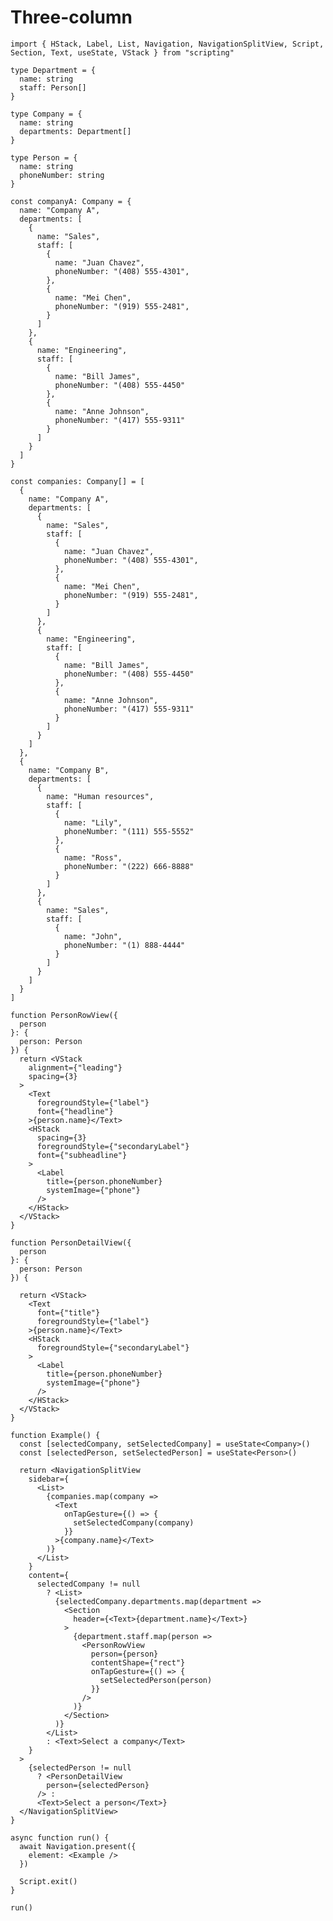 # Three-column 

```tsx
import { HStack, Label, List, Navigation, NavigationSplitView, Script, Section, Text, useState, VStack } from "scripting"

type Department = {
  name: string
  staff: Person[]
}

type Company = {
  name: string
  departments: Department[]
}

type Person = {
  name: string
  phoneNumber: string
}

const companyA: Company = {
  name: "Company A",
  departments: [
    {
      name: "Sales",
      staff: [
        {
          name: "Juan Chavez",
          phoneNumber: "(408) 555-4301",
        },
        {
          name: "Mei Chen",
          phoneNumber: "(919) 555-2481",
        }
      ]
    },
    {
      name: "Engineering",
      staff: [
        {
          name: "Bill James",
          phoneNumber: "(408) 555-4450"
        },
        {
          name: "Anne Johnson",
          phoneNumber: "(417) 555-9311"
        }
      ]
    }
  ]
}

const companies: Company[] = [
  {
    name: "Company A",
    departments: [
      {
        name: "Sales",
        staff: [
          {
            name: "Juan Chavez",
            phoneNumber: "(408) 555-4301",
          },
          {
            name: "Mei Chen",
            phoneNumber: "(919) 555-2481",
          }
        ]
      },
      {
        name: "Engineering",
        staff: [
          {
            name: "Bill James",
            phoneNumber: "(408) 555-4450"
          },
          {
            name: "Anne Johnson",
            phoneNumber: "(417) 555-9311"
          }
        ]
      }
    ]
  },
  {
    name: "Company B",
    departments: [
      {
        name: "Human resources",
        staff: [
          {
            name: "Lily",
            phoneNumber: "(111) 555-5552"
          },
          {
            name: "Ross",
            phoneNumber: "(222) 666-8888"
          }
        ]
      },
      {
        name: "Sales",
        staff: [
          {
            name: "John",
            phoneNumber: "(1) 888-4444"
          }
        ]
      }
    ]
  }
]

function PersonRowView({
  person
}: {
  person: Person
}) {
  return <VStack
    alignment={"leading"}
    spacing={3}
  >
    <Text
      foregroundStyle={"label"}
      font={"headline"}
    >{person.name}</Text>
    <HStack
      spacing={3}
      foregroundStyle={"secondaryLabel"}
      font={"subheadline"}
    >
      <Label
        title={person.phoneNumber}
        systemImage={"phone"}
      />
    </HStack>
  </VStack>
}

function PersonDetailView({
  person
}: {
  person: Person
}) {

  return <VStack>
    <Text
      font={"title"}
      foregroundStyle={"label"}
    >{person.name}</Text>
    <HStack
      foregroundStyle={"secondaryLabel"}
    >
      <Label
        title={person.phoneNumber}
        systemImage={"phone"}
      />
    </HStack>
  </VStack>
}

function Example() {
  const [selectedCompany, setSelectedCompany] = useState<Company>()
  const [selectedPerson, setSelectedPerson] = useState<Person>()

  return <NavigationSplitView
    sidebar={
      <List>
        {companies.map(company =>
          <Text
            onTapGesture={() => {
              setSelectedCompany(company)
            }}
          >{company.name}</Text>
        )}
      </List>
    }
    content={
      selectedCompany != null
        ? <List>
          {selectedCompany.departments.map(department =>
            <Section
              header={<Text>{department.name}</Text>}
            >
              {department.staff.map(person =>
                <PersonRowView
                  person={person}
                  contentShape={"rect"}
                  onTapGesture={() => {
                    setSelectedPerson(person)
                  }}
                />
              )}
            </Section>
          )}
        </List>
        : <Text>Select a company</Text>
    }
  >
    {selectedPerson != null
      ? <PersonDetailView
        person={selectedPerson}
      /> :
      <Text>Select a person</Text>}
  </NavigationSplitView>
}

async function run() {
  await Navigation.present({
    element: <Example />
  })

  Script.exit()
}

run()
```
